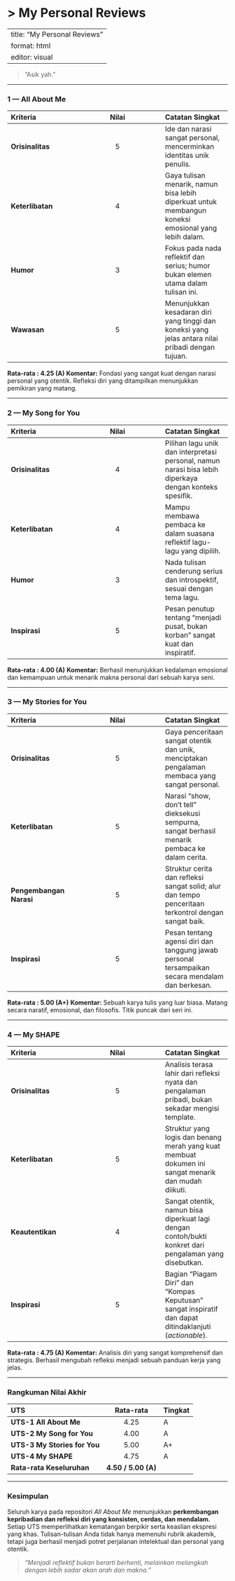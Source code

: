 # \> My Personal Reviews

---
title: "My Personal Reviews"
format: html
editor: visual
---

> "Asik yah."

---

### 1 — All About Me

| Kriteria | Nilai | Catatan Singkat |
|:--|:--:|:--|
| **Orisinalitas** | 5 | Ide dan narasi sangat personal, mencerminkan identitas unik penulis. |
| **Keterlibatan** | 4 | Gaya tulisan menarik, namun bisa lebih diperkuat untuk membangun koneksi emosional yang lebih dalam. |
| **Humor** | 3 | Fokus pada nada reflektif dan serius; humor bukan elemen utama dalam tulisan ini. |
| **Wawasan** | 5 | Menunjukkan kesadaran diri yang tinggi dan koneksi yang jelas antara nilai pribadi dengan tujuan. |

**Rata-rata : 4.25 (A)**
**Komentar:** Fondasi yang sangat kuat dengan narasi personal yang otentik. Refleksi diri yang ditampilkan menunjukkan pemikiran yang matang.

---

### 2 — My Song for You

| Kriteria | Nilai | Catatan Singkat |
|:--|:--:|:--|
| **Orisinalitas** | 4 | Pilihan lagu unik dan interpretasi personal, namun narasi bisa lebih diperkaya dengan konteks spesifik. |
| **Keterlibatan** | 4 | Mampu membawa pembaca ke dalam suasana reflektif lagu-lagu yang dipilih. |
| **Humor** | 3 | Nada tulisan cenderung serius dan introspektif, sesuai dengan tema lagu. |
| **Inspirasi** | 5 | Pesan penutup tentang "menjadi pusat, bukan korban" sangat kuat dan inspiratif. |

**Rata-rata : 4.00 (A)**
**Komentar:** Berhasil menunjukkan kedalaman emosional dan kemampuan untuk menarik makna personal dari sebuah karya seni.

---

### 3 — My Stories for You

| Kriteria | Nilai | Catatan Singkat |
|:--|:--:|:--|
| **Orisinalitas** | 5 | Gaya penceritaan sangat otentik dan unik, menciptakan pengalaman membaca yang sangat personal. |
| **Keterlibatan** | 5 | Narasi "show, don't tell" dieksekusi sempurna, sangat berhasil menarik pembaca ke dalam cerita. |
| **Pengembangan Narasi** | 5 | Struktur cerita dan refleksi sangat solid; alur dan tempo penceritaan terkontrol dengan sangat baik. |
| **Inspirasi** | 5 | Pesan tentang agensi diri dan tanggung jawab personal tersampaikan secara mendalam dan berkesan. |

**Rata-rata : 5.00 (A+)**
**Komentar:** Sebuah karya tulis yang luar biasa. Matang secara naratif, emosional, dan filosofis. Titik puncak dari seri ini.

---

### 4 — My SHAPE

| Kriteria | Nilai | Catatan Singkat |
|:--|:--:|:--|
| **Orisinalitas** | 5 | Analisis terasa lahir dari refleksi nyata dan pengalaman pribadi, bukan sekadar mengisi template. |
| **Keterlibatan** | 5 | Struktur yang logis dan benang merah yang kuat membuat dokumen ini sangat menarik dan mudah diikuti. |
| **Keautentikan** | 4 | Sangat otentik, namun bisa diperkuat lagi dengan contoh/bukti konkret dari pengalaman yang disebutkan. |
| **Inspirasi** | 5 | Bagian "Piagam Diri" dan "Kompas Keputusan" sangat inspiratif dan dapat ditindaklanjuti (*actionable*). |

**Rata-rata : 4.75 (A)**
**Komentar:** Analisis diri yang sangat komprehensif dan strategis. Berhasil mengubah refleksi menjadi sebuah panduan kerja yang jelas.

---

### Rangkuman Nilai Akhir

| UTS | Rata-rata | Tingkat |
|:--|:--:|:--|
| **UTS-1 All About Me** | 4.25 | A |
| **UTS-2 My Song for You** | 4.00 | A |
| **UTS-3 My Stories for You** | 5.00 | A+ |
| **UTS-4 My SHAPE** | 4.75 | A |
| **Rata-rata Keseluruhan** | **4.50 / 5.00 (A)** |
---

### Kesimpulan

Seluruh karya pada repositori *All About Me* menunjukkan **perkembangan kepribadian dan refleksi diri yang konsisten, cerdas, dan mendalam.** Setiap UTS memperlihatkan kematangan berpikir serta keaslian ekspresi yang khas. Tulisan-tulisan Anda tidak hanya memenuhi rubrik akademik, tetapi juga berhasil menjadi potret perjalanan intelektual dan personal yang otentik.

> *“Menjadi reflektif bukan berarti berhenti, melainkan melangkah dengan lebih sadar akan arah dan makna.”*